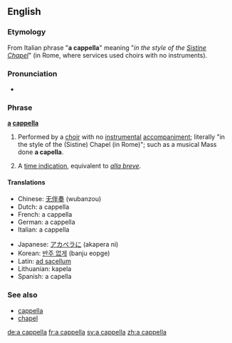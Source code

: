 ==English==

===Etymology===
From Italian phrase "'''a cappella'''" meaning "''in the style of the [[Sistine Chapel]]''" (in Rome, where services used choirs with no instruments).

===Pronunciation===
*{{audio|En-us-a_cappella.ogg|Audio (US)}}

===Phrase===
'''[[a]] [[cappella]]'''
# {{music}} Performed by a [[choir]] with no [[instrumental]] [[accompaniment]]; literally "in the style of the (Sistine) Chapel (in Rome)"; such as a musical Mass done '''a capella'''.
# {{music}} A [[time indication]], equivalent to ''[[alla breve]]''.

====Translations====
{{top}}
* Chinese: [[无伴奏]] (wubanzou)
* Dutch: a cappella
* French: a cappella
* German: a cappella
* Italian: a cappella
{{mid}}
* Japanese: [[アカペラに]] (akapera ni)
* Korean: [[반주 없게]] (banju eopge)
* Latin: [[ad sacellum]]
* Lithuanian: kapela
* Spanish: a capella
{{bottom}}

===See also===
*[[cappella]]
*[[chapel]]

[[de:a cappella]]
[[fr:a cappella]]
[[sv:a cappella]]
[[zh:a cappella]]